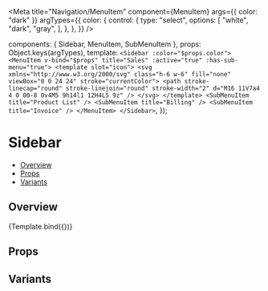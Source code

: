 
<Meta
  title="Navigation/MenuItem"
  component={MenuItem}
  args={{ color: "dark" }}
  argTypes={{
    color: {
      control: {
        type: "select",
        options: [
          "white",
          "dark",
          "gray",
        ],
      },
    },
  }}
/>

  components: { Sidebar, MenuItem, SubMenuItem },
  props: Object.keys(argTypes),
  template: `
    <Sidebar :color="$props.color">
      <MenuItem v-bind="$props" title="Sales" :active="true" :has-sub-menu="true">
        <template slot="icon">
          <svg xmlns="http://www.w3.org/2000/svg" class="h-6 w-6" fill="none" viewBox="0 0 24 24" stroke="currentColor">
            <path stroke-linecap="round" stroke-linejoin="round" stroke-width="2" d="M16 11V7a4 4 0 00-8 0v4M5 9h14l1 12H4L5 9z" />
          </svg>
        </template>
        <SubMenuItem title="Product List" />
        <SubMenuItem title="Billing" />
        <SubMenuItem title="Invoice" />
      </MenuItem>
    </Sidebar>
  `,
});

# Sidebar

- [Overview](#overview)
- [Props](#props)
- [Variants](#variants)

## Overview

<Canvas>
  <Story name="Overview">
    {Template.bind({})}
  </Story>
</Canvas>

## Props

<ArgsTable story="Overview" />

## Variants
